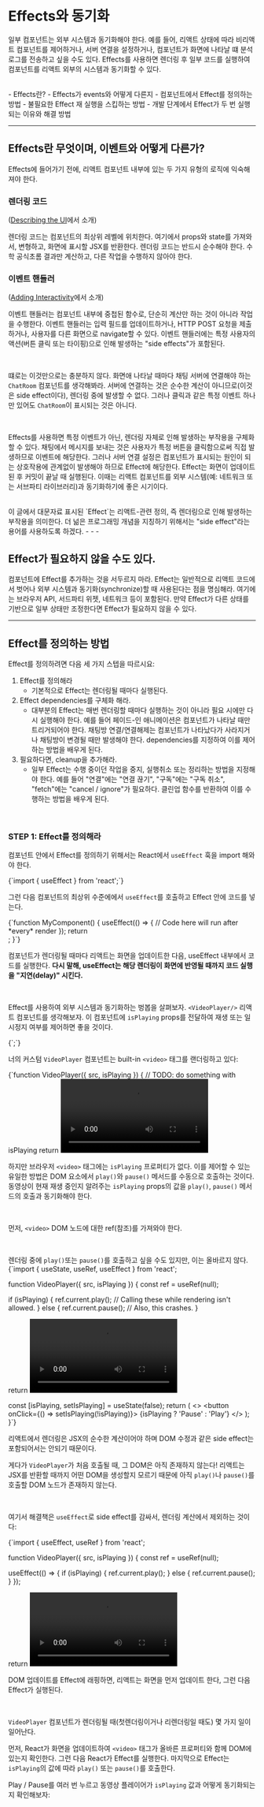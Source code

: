 

# Effects와 동기화

일부 컴포넌트는 외부 시스템과 동기화해야 한다. 예를 들어, 리액트 상태에 따라 비리액트 컴포넌트를 제어하거나, 서버 연결을 설정하거나, 컴포넌트가 화면에 나타날 떄 분석 로그를 전송하고 싶을 수도 있다. Effects를 사용하면 렌더링 후 일부 코드를 실행하여 컴포넌트를 리액트 외부의 시스템과 동기화할 수 있다. 

<br/>

<WhiteCard title='You will learn'>
- Effects란?
- Effects가 events와 어떻게 다른지
- 컴포넌트에서 Effect를 정의하는 방법
- 불필요한 Effect 재 실행을 스킵하는 방법
- 개발 단계에서 Effect가 두 번 실행되는 이유와 해결 방법
</WhiteCard>

- - -

## Effects란 무엇이며, 이벤트와 어떻게 다른가?

Effects에 들어가기 전에, 리액트 컴포넌트 내부에 있는 두 가지 유형의 로직에 익숙해져야 한다.

### 렌더링 코드
([Describing the UI](https://react-study-mauve.vercel.app/describing-the-ui/your-first-component)에서 소개)

렌더링 코드는 컴포넌트의 최상위 레벨에 위치한다. 여기에서 props와 state를 가져와서, 변형하고, 화면에 표시할 JSX를 반환한다. 렌더링 코드는 반드시 순수해야 한다. 수학 공식초롬 결과만 계산하고, 다른 작업을 수행하지 않아야 한다.


### 이벤트 핸들러
([Adding Interactivity](https://react-study-mauve.vercel.app/adding-interactivity/responding-to-events)에서 소개)

이벤트 핸들러는 컴포넌트 내부에 중첩된 함수로, 단순히 계산만 하는 것이 아니라 작업을 수행한다. 이벤트 핸들러는 입력 필드를 업데이트하거나, HTTP POST 요청을 제출하거나, 사용자를 다른 화면으로 navigate할 수 있다.  이벤트 핸들러에는 특정 사용자의 액션(버튼 클릭 또는 타이핑)으로 인해 발생하는 "side effects"가 포함된다.

<br/>

떄로는 이것만으로는 충분하지 않다. 화면애 나타날 때마다 채팅 서버에 연결해야 하는 `ChatRoom` 컴포넌트를 생각해봐라.  서버에 연결하는 것은 순수한 계산이 아니므로(이것은 side effect이다), 렌더링 중에 발생할 수 없다. 그러나 클릭과 같은 특정 이벤트 하나만 있어도 `ChatRoom`이 표시되는 것은 아니다. 


<br/>

Effects를 사용하면 특정 이벤트가 아닌, 렌더링 자체로 인해 발생하는 부작용을 구체화할 수 있다. 채팅에서 메시지를 보내는 것은 사용자가 특정 버튼을 클릭함으로써 직접 발생하므로 이벤트에 해당한다. 그러나 서버 연결 설정은 컴포넌트가 표시되는 원인이 되는 상호작용에 관계없이 발생해야 하므로 Effect에 해당한다. Effect는 화면이 업데이트된 후 커밋이 끝날 때 실행된다. 이때는 리액트 컴포넌트를 외부 시스템(예: 네트워크 또는 서브파티 라이브러리)과 동기화하기에 좋은 시기이다.

<br/>

<ColorCard color='green' title='NOTE'>
이 글에서 대문자료 표시된 `Effect`는 리액트-관련 정의, 즉 렌더링으로 인해 발생하는 부작용을 의미한다. 더 넒은 프로그래밍 개념을 지칭하기 위해서는 "side effect"라는 용어를 사용하도록 하겠다.
</ColorCard>
- - -

## Effect가 필요하지 않을 수도 있다.

컴포넌트에 Effect를 추가하는 것을 서두르지 마라. Effect는 일반적으로 리액트 코드에서 벗어나 외부 시스템과 동기화(synchronize)할 때 사용된다는 점을 명심해라. 여기에는 브라우저 API, 서드파티 위젯, 네트워크 등이 포함된다. 만약 Effect가 다른 상태를 기반으로 일부 상태만 조정한다면 Effect가 필요하지 않을 수 있다. 

- - - 

## Effect를 정의하는 방법

Effect를 정의하려면 다음 세 가지 스텝을 따르시요:

1. Effect를 정의해라
    - 기본적으로 Effect는 렌더링될 때마다 실행된다. 
2. Effect dependencies를 구체화 해라.
    - 대부분의 Effect는 매번 렌더링할 때마다 실행하는 것이 아니라 필요 시에만 다시 실행해야 한다. 예를 들어 페이드-인 애니메이션은 컴포넌트가 나타날 때만 트리거되어야 한다. 채팅방 연결/연결해제는 컴포넌트가 나타났다가 사라지거나 채팅방이 변경될 때만 발생해야 한다. dependencies를 지정하여 이를 제어하는 방법을 배우게 된다. 
3. 필요하다면, cleanup을 추가해라.
    - 일부 Effect는 수행 중이던 작업을 중지, 실행취소 또는 정리하는 방법을 지정해야 한다. 예를 들어 "연결"에는 "연결 끊기", "구독"에는 "구독 취소", "fetch"에는 "cancel / ignore"가 필요하다. 클린업 함수를 반환하여 이를 수행하는 방법을 배우게 된다.

<br/>

### STEP 1: Effect를 정의해라

컴포넌트 안에서 Effect를 정의하기 위해서는 React에서 `useEffect` 훅을 import 해와야 한다.

<CodeBlock>
{`import { useEffect } from 'react';`}
</CodeBlock>

그런 다음 컴포넌트의 최상위 수준에에서 `useEffect`를 호출하고 Effect 안에 코드를 넣는다.


<CodeBlock>
{`function MyComponent() {
  useEffect(() => {
    // Code here will run after *every* render
  });
  return <div />;
}`}
</CodeBlock>

컴포넌트가 렌더링될 때마다 리액트는 화면을 업데이트한 다음, useEffect 내부에서 코드를 실행한다. <b>다시 말해, useEffect는 해당 렌더링이 화면에 반영될 때까지 코드 실행을 "지연(delay)" 시킨다.</b>

<br/>

Effect를 사용하여 외부 시스템과 동기화하는 벙봅을 살펴보자. `<VideoPlayer/>` 리액트 컴포넌트를 생각해보자. 이 컴포넌트에 `isPlaying` props를 전달하여 재생 또는 일시정지 여부를 제어하면 좋을 것이다. 

<CodeBlock>
{`<VideoPlayer isPlaying={isPlaying} />;`}
</CodeBlock>

너의 커스텀 `VideoPlayer` 컴포넌트는 built-in `<video>` 태그를 랜더링하고 있다:

<CodeBlock>
{`function VideoPlayer({ src, isPlaying }) {
  // TODO: do something with isPlaying
  return <video src={src} />;
}
`}
</CodeBlock>

하지만 브라우저 `<video>` 태그에는 `isPlaying` 프로퍼티가 없다. 이를 제어할 수 있는 유일한 방법은 DOM 요소에서 `play()`와 `pause()` 메서드를 수동으로 호출하는 것이다. 동영상이 현재 재생 중인지 알려주는 `isPlaying` props의 값을 `play()`, `pause()` 메서드의 호출과 동기화해야 한다. 

<br/>

먼저, `<video>` DOM 노드에 대한 ref(참조)를 가져와야 한다. 

<br/>

렌더링 중에 `play()`또는 `pause()`를 호출하고 싶을 수도 있지만, 이는 올바르지 않다. 
<RedCard title='런타임 에러 코드'>
<CodeBlock>
{`import { useState, useRef, useEffect } from 'react';

function VideoPlayer({ src, isPlaying }) {
  const ref = useRef(null);

  if (isPlaying) {
    ref.current.play();  // Calling these while rendering isn't allowed.
  } else {
    ref.current.pause(); // Also, this crashes.
  }

  return <video ref={ref} src={src} loop playsInline />;
}

  const [isPlaying, setIsPlaying] = useState(false);
  return (
    <>
      <button onClick={() => setIsPlaying(!isPlaying)}>
        {isPlaying ? 'Pause' : 'Play'}
      </button>
      <VideoPlayer
        isPlaying={isPlaying}
        src="https://interactive-examples.mdn.mozilla.net/media/cc0-videos/flower.mp4"
      />
    </>
  );
}`}

</CodeBlock>
</RedCard>
리액트에서 렌더링은 JSX의 순수한 계산이어야 하며 DOM 수정과 같은 side effect는 포함되어서는 안되기 때문이다.

<br/>

게다가 `VideoPlayer`가 처음 호출될 때, 그 DOM은 아직 존재하지 않는다! 리액트는 JSX를 반환할 때까지 어떤 DOM을 생성할지 모르기 때문에 아직 `play()`나 `pause()`를 호출할 DOM 노드가 존재하지 않는다. 

<br/>

여기서 해결책은 `useEffect`로 side effect를 감싸서, 렌더링 계산에서 제외하는 것이다:

<CodeBlock>
{`import { useEffect, useRef } from 'react';

function VideoPlayer({ src, isPlaying }) {
  const ref = useRef(null);

  useEffect(() => {
    if (isPlaying) {
      ref.current.play();
    } else {
      ref.current.pause();
    }
  });

  return <video ref={ref} src={src} loop playsInline />;
}`}
</CodeBlock>

DOM 업데이트를 Effect에 래핑하면, 리액트는 화면을 먼저 업데이트 한다, 그런 다음 Effect가 실행된다. 

<br/>

`VideoPlayer` 컴포넌트가 렌더링될 때(첫렌더링이거나 리렌더링일 때도) 몇 가지 일이 일어난다.

먼저, React가 화면을 업데이트하여 `<video>` 태그가 올바른 프로퍼티와 함께 DOM에 있는지 확인한다. 그런 다음 React가 Effect를 실행한다. 마지막으로 Effect는 `isPlaying`의 값에 따라 `play()` 또는 `pause()`를 호출한다.

Play / Pause를 여러 번 누르고 동영상 플레이어가 `isPlaying` 값과 어떻게 동기화되는지 확인해보자:

<WhiteCard>
    <VideoPlayerApp/>
</WhiteCard>